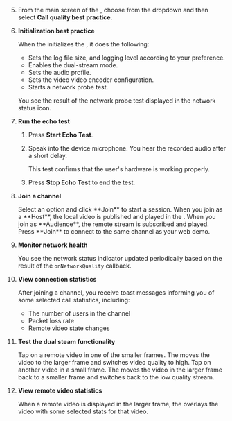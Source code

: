 
<PlatformWrapper platform="flutter">

<TestHeader />

5. From the main screen of the <Vpl k="CLIENT" />, choose **<Vpd k="NAME" />** from the dropdown and then select **Call quality best practice**.

1. **Initialization best practice**

    When the <Vpl k="CLIENT" /> initializes the <Vg k="ENGINE" />, it does the following:

    * Sets the log file size, and logging level according to your preference.
    * Enables the dual-stream mode.
    * Sets the audio profile.
    * Sets the video video encoder configuration.
    * Starts a network probe test.
    
    You see the result of the network probe test displayed in the network status icon.

1. **Run the echo test**

    1. Press **Start Echo Test**. 
    
    1. Speak into the device microphone. You hear the recorded audio after a short delay. 
    
        This test confirms that the user's hardware is working properly.

    1. Press **Stop Echo Test** to end the test.

1. **Join a channel**

    <ProductWrapper product="interactive-live-streaming, broadcast-streaming">
    Select an option and click **Join** to start a session. When you join as a **Host**, the local video is published and played in the <Vpl k="CLIENT" />. When you join as **Audience**, the remote stream is subscribed and played.
    </ProductWrapper>

    <ProductWrapper notAllowed="interactive-live-streaming">
    Press **Join** to connect to the same channel as your web demo.
    </ProductWrapper>

1. **Monitor network health**

    You see the network status indicator updated periodically based on the result of the `onNetworkQuality` callback.

1. **View connection statistics**

    After joining a channel, you receive toast messages informing you of some selected call statistics, including: 

    * The number of users in the channel
    * Packet loss rate
    * Remote video state changes 

1. **Test the dual steam functionality**

    Tap on a remote video in one of the smaller frames. The <Vpl k="CLIENT" /> moves the video to the larger frame and switches video quality to high. Tap on another video in a small frame. The <Vpl k="CLIENT" /> moves the video in the larger frame back to a smaller frame and switches back to the low quality stream.

1. **View remote video statistics**

    When a remote video is displayed in the larger frame, the <Vpl k="CLIENT" /> overlays the video with some selected stats for that video.

</PlatformWrapper>
